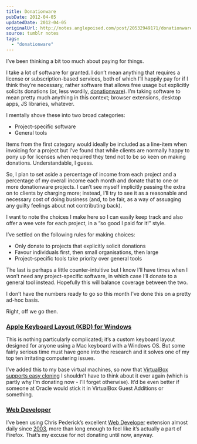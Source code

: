 ```yaml
---
title: Donationware
pubDate: 2012-04-05
updatedDate: 2012-04-05
originalUrl: http://notes.anglepoised.com/post/20532949171/donationware
source: tumblr notes
tags:
  - "donationware"
---
```


I’ve been thinking a bit too much about paying for things.

I take a lot of software for granted. I don’t mean anything that requires a license or subscription-based services, both of which I’ll happily pay for if I think they’re necessary, rather software that allows free usage but explicitly solicits donations (or, less wordily, [donationware](http://en.wikipedia.org/wiki/Donationware)). I’m taking software to mean pretty much anything in this context; browser extensions, desktop apps, JS libraries, whatever.

I mentally shove these into two broad categories:

- Project-specific software
- General tools

Items from the first category would ideally be included as a line-item when invoicing for a project but I’ve found that while clients are normally happy to pony up for licenses when required they tend not to be so keen on making donations. Understandable, I guess.

So, I plan to set aside a percentage of income from each project and a percentage of my overall income each month and donate that to one or more donationware projects. I can’t see myself implicitly passing the extra on to clients by charging more; instead, I’ll try to see it as a reasonable and necessary cost of doing business (and, to be fair, as a way of assuaging any guilty feelings about not contributing back).

I want to note the choices I make here so I can easily keep track and also offer a wee vote for each project, in a “so good I paid for it!” style.

I’ve settled on the following rules for making choices:

- Only donate to projects that explicitly solicit donations
- Favour individuals first, then small organisations, then large
- Project-specific tools take priority over general tools

The last is perhaps a little counter-intuitive but I know I’ll have times when I won’t need any project-specific software, in which case I’ll donate to a general tool instead. Hopefully this will balance coverage between the two.

I don’t have the numbers ready to go so this month I’ve done this on a pretty ad-hoc basis.

Right, off we go then.

### [Apple Keyboard Layout (KBD) for Windows](http://parkernet.com/applepro/)

This is nothing particularly complicated; it’s a custom keyboard layout designed for anyone using a Mac keyboard with a Windows OS. But some fairly serious time must have gone into the research and it solves one of my top ten irritating computering issues.

I’ve added this to my base virtual machines, so now that [VirtualBox supports easy cloning](http://www.linuxjournal.com/content/virtualbox-41-introduces-cloning-amongst-other-features) I shouldn’t have to think about it ever again (which is partly why I’m donating now - I’ll forget otherwise). It’d be even better if someone at Oracle would stick it in VirtualBox Guest Additions or something.

### [Web Developer](http://chrispederick.com/donate/)

I’ve been using Chris Pederick’s excellent [Web Developer](http://chrispederick.com/work/web-developer/) extension almost daily since [2003](http://chrispederick.com/work/web-developer/history/firefox/#version01), more than long enough to feel like it’s actually a part of Firefox. That’s my excuse for not donating until now, anyway.
